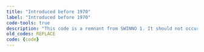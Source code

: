 ```yaml
---
title: "Introduced before 1970"
label: "Introduced before 1970"
code-tools: true
description: "This code is a remnant from SWINNO 1. It should not occur."
old_codes: REPLACE
code: {code}
---
```

